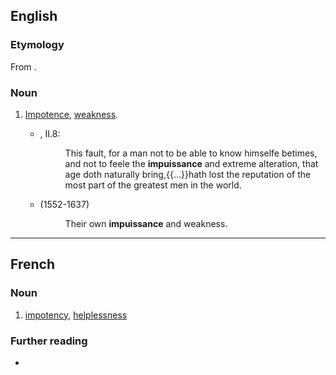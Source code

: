 ==English==

===Etymology===
From {{etyl|frm|en}} {{m|fr|impuissance}}.

===Noun===
{{en-noun|-|s}}

# [[impotence|Impotence]], [[weakness]].
#* {{RQ:Flr Mntgn Essays}}, II.8:
#*: This fault, for a man not to be able to know himselfe betimes, and not to feele the '''impuissance''' and extreme alteration, that age doth naturally bring,{{...}}hath lost the reputation of the most part of the greatest men in the world.
#* {{w|Philemon Holland}} (1552-1637)
#*: Their own '''impuissance''' and weakness.

----

==French==

===Noun===
{{fr-noun|f}}

# [[impotency]], [[helplessness]]

===Further reading===
* {{R:TLFi}}